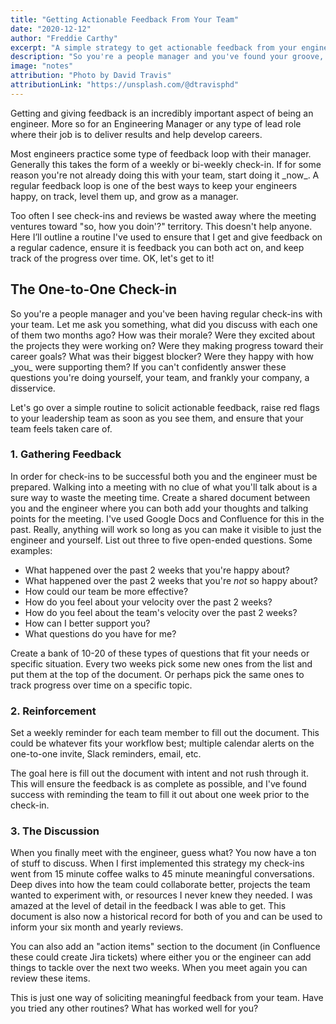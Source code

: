 ```yaml
---
title: "Getting Actionable Feedback From Your Team"
date: "2020-12-12"
author: "Freddie Carthy"
excerpt: "A simple strategy to get actionable feedback from your engineers."
description: "So you're a people manager and you've found your groove, but you're finding it hard to get actionable feedback from your team. I'd like to share a simple strategy to ensure you and your team members are always on the same page."
image: "notes"
attribution: "Photo by David Travis"
attributionLink: "https://unsplash.com/@dtravisphd"
---
```


<p>
<RandomHighlight>Getting and giving feedback is an incredibly important aspect of being an engineer</RandomHighlight>. More so for an Engineering Manager or any type of lead role where their job is to deliver results and help develop careers.
</p>

<p>
Most engineers practice some type of feedback loop with their manager. Generally this takes the form of a weekly or bi-weekly check-in. If for some reason you're not already doing this with your team, start doing it _now_. <RandomHighlight>A regular feedback loop is one of the best ways to keep your engineers happy, on track, level them up, and grow as a manager</RandomHighlight>.
</p>

<p>
Too often I see check-ins and reviews be wasted away where the meeting ventures toward "so, how you doin'?" territory. This doesn't help anyone. Here I’ll outline a routine I've used to ensure that I get and give feedback on a regular cadence, ensure it is feedback you can both act on, and keep track of the progress over time. OK, let's get to it!
</p>

## The One-to-One Check-in

<p>
So you're a people manager and you've been having regular check-ins with your team. Let me ask you something, what did you discuss with each one of them two months ago? How was their morale? Were they excited about the projects they were working on? Were they making progress toward their career goals? What was their biggest blocker? Were they happy with how _you_ were supporting them? <RandomHighlight>If you can't confidently answer these questions you're doing yourself, your team, and frankly your company, a disservice</RandomHighlight>.
</p>

<p>
Let's go over a simple routine to solicit actionable feedback, raise red flags to your leadership team as soon as you see them, and ensure that your team feels taken care of.
</p>

### 1. Gathering Feedback
<p>
In order for check-ins to be successful both you and the engineer must be prepared. <RandomHighlight>Walking into a meeting with no clue of what you'll talk about is a sure way to waste the meeting time</RandomHighlight>. Create a shared document between you and the engineer where you can both add your thoughts and talking points for the meeting. I've used Google Docs and Confluence for this in the past. Really, anything will work so long as you can make it visible to just the engineer and yourself. List out three to five open-ended questions. Some examples:
</p>

- What happened over the past 2 weeks that you're happy about?
- What happened over the past 2 weeks that you're _not_ so happy about?
- How could our team be more effective?
- How do you feel about your velocity over the past 2 weeks?
- How do you feel about the team's velocity over the past 2 weeks?
- How can I better support you?
- What questions do you have for me?

<p>
Create a bank of 10-20 of these types of questions that fit your needs or specific situation. Every two weeks pick some new ones from the list and put them at the top of the document. Or perhaps pick the same ones to track progress over time on a specific topic.
</p>

### 2. Reinforcement
<p>
Set a weekly reminder for each team member to fill out the document. This could be whatever fits your workflow best; multiple calendar alerts on the one-to-one invite, Slack reminders, email, etc.
</p>

<p>
The goal here is fill out the document with intent and not rush through it. This will ensure the feedback is as complete as possible, and I've found success with reminding the team to fill it out about one week prior to the check-in.
</p>

### 3. The Discussion
<p>
When you finally meet with the engineer, guess what? You now have a ton of stuff to discuss. When I first implemented this strategy my check-ins went from 15 minute coffee walks to 45 minute meaningful conversations. Deep dives into how the team could collaborate better, projects the team wanted to experiment with, or resources I never knew they needed. I was amazed at the level of detail in the feedback I was able to get. <RandomHighlight>This document is also now a historical record for both of you and can be used to inform your six month and yearly reviews</RandomHighlight>.
</p>

<p>
You can also add an "action items" section to the document (in Confluence these could create Jira tickets) where either you or the engineer can add things to tackle over the next two weeks. When you meet again you can review these items.
</p>

<p>
This is just one way of soliciting meaningful feedback from your team. Have you tried any other routines? What has worked well for you?
</p>
